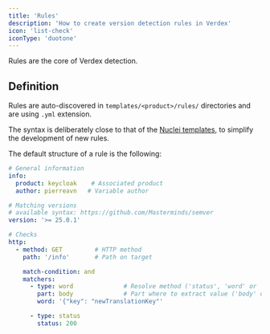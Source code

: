 ```yaml
---
title: 'Rules'
description: 'How to create version detection rules in Verdex'
icon: 'list-check'
iconType: 'duotone'
---
```


Rules are the core of Verdex detection.

## Definition

Rules are auto-discovered in `templates/<product>/rules/` directories and are using `.yml` extension.

The syntax is deliberately close to that of the [Nuclei templates](https://github.com/projectdiscovery/nuclei), to simplify the development of new rules.

The default structure of a rule is the following:

```yaml
# General information
info:
  product: keycloak    # Associated product
  author: pierreavn   # Variable author

# Matching versions
# available syntax: https://github.com/Masterminds/semver
version: '>= 25.0.1'

# Checks
http:
  - method: GET         # HTTP method
    path: '/info'       # Path on target

    match-condition: and
    matchers:
      - type: word              # Resolve method ('status', 'word' or 'regex')
        part: body              # Part where to extract value ('body' only)
        word: '{"key": "newTranslationKey"'

      - type: status
        status: 200
```